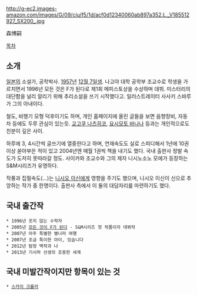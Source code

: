http://g-ec2.images-amazon.com/images/G/09/ciu/f5/1d/acf0d12340060ab897a352.L._V185512927_SX200_.jpg

森博嗣

[[목차]]

== 소개 ==
[[일본]]의 소설가, 공학박사. [[1957년]] [[12월 7일]]생. 나고야 대학 공학부 조교수로 학생을 가르치면서 1996년 모든 것은 F가 된다로 제1회 메피스토상을 수상하며 데뷔. 미스터리의 대단함을 널리 알리기 위해 추리소설을 쓰기 시작했다고. 일러스트레이터 사사키 스바루가 그의 아내이다.

철도, 비행기 모형 덕후이기도 하며, 개인 홈페이지에 올린 글들을 보면 음향장비, 자동차 등에도 두루 관심이 있는듯. [[교고쿠 나츠히코]], [[요시모토 바나나]] 등과는 개인적으로도 친분이 깊은 사이. 

하루에 3, 4시간씩 글쓰기에 열중한다고 하며, 연재속도도 실로 스피디해서 1년에 10권 이상 쏟아부은 적이 있고 2004년엔 매월 1권씩 책을 내기도 했다. 국내 출판사 정발 속도가 도저히 못따라갈 정도. 사이카와 조교수와 그의 제자 니시노소노 모에가 등장하는 S&M시리즈가 유명하다.  

작풍과 집필속도(…)는 [[니시오 이신]]에게 영향을 주기도 했으며, 니시오 이신이 신으로 추앙하는 작가 중 한명이다. 출판사 측에서 이 둘의 대담자리를 마련하기도 했다.

== 국내 출간작 ==
 * 1996년 웃지 않는 수학자
 * 2005년 [[모든 것이 F가 된다]] - S&M시리즈 첫 작품이자 데뷔작
 * 2007년 아주 특별한 별나라 여행 
 * 2007년 조금 특이한 아이, 있습니다 
 * 2012년 탐정 백작과 나
 * 2013년 기시마 선생의 조용한 세계
 
== 국내 미발간작이지만 항목이 있는 것 ==
 * [[스카이 크롤러]]
